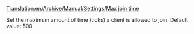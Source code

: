 [[Translation:en/Archive/Manual/Settings/Max join time]]


{{en/stub}}
Set the maximum amount of time (ticks) a client is allowed to join. Default value: 500